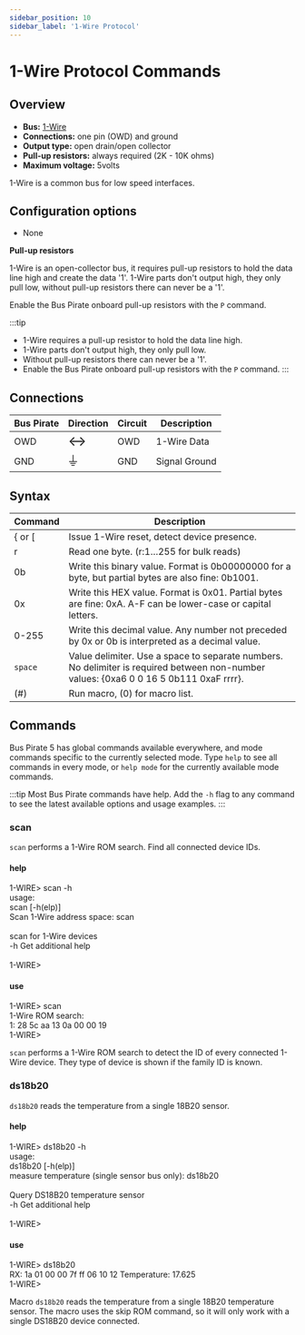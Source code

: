 ```yaml
---
sidebar_position: 10
sidebar_label: '1-Wire Protocol'
---
```


# 1-Wire Protocol Commands

## Overview

-   **Bus:** [1-Wire](https://en.wikipedia.org/wiki/1-Wire)
-   **Connections:** one pin (OWD) and ground
-   **Output type:** open drain/open collector
-   **Pull-up resistors:** always required (2K - 10K ohms)
-   **Maximum voltage:** 5volts

1-Wire is a common bus for low speed interfaces.

## Configuration options

- None

**Pull-up resistors**

1-Wire is an open-collector bus, it requires pull-up resistors to hold the
data line high and create the data '1'. 1-Wire parts don't
output high, they only pull low, without pull-up resistors there can
never be a '1'. 

Enable the Bus Pirate onboard pull-up resistors with the ```P``` command.

:::tip
- 1-Wire requires a pull-up resistor to hold the data line high.
- 1-Wire parts don't output high, they only pull low.
- Without pull-up resistors there can never be a '1'. 
- Enable the Bus Pirate onboard pull-up resistors with the ```P``` command.
:::

## Connections

| Bus Pirate | Direction                     | Circuit | Description   |
|------------|--------------------------|---------|---------------|
| OWD       | <font size="+2">↔</font> | OWD     | 1-Wire Data   |
| GND        | <font size="+2">⏚</font> | GND     | Signal Ground |

## Syntax

|Command|Description|
|-------|-----------|
| \{ or [ | Issue 1-Wire reset, detect device presence. |
| r       | Read one byte. (r:1…255 for bulk reads)|
| 0b      | Write this binary value. Format is 0b00000000 for a byte, but partial bytes are also fine: 0b1001.|
| 0x      | Write this HEX value. Format is 0x01. Partial bytes are fine: 0xA. A-F can be lower-case or capital letters. |
| 0-255   | Write this decimal value. Any number not preceded by 0x or 0b is interpreted as a decimal value. |
| ```space```| Value delimiter. Use a space to separate numbers. No delimiter is required between non-number values: \{0xa6 0 0 16 5 0b111 0xaF rrrr}. |
| \(#\)   | Run macro, (0) for macro list. |


## Commands

Bus Pirate 5 has global commands available everywhere, and mode commands specific to the currently selected mode. Type ```help``` to see all commands in every mode, or ```help mode``` for the currently available mode commands.

:::tip
Most Bus Pirate commands have help. Add the ```-h``` flag to any command to see the latest available options and usage examples. 
:::

### scan

```scan``` performs a 1-Wire ROM search. Find all connected device IDs.

#### help

<BrowserWindow>
<span className="bp-prompt">1-WIRE></span> scan -h<br/>
usage:<br/>
<span className="bp-info">scan	[-h(elp)]</span><br/>
<span className="bp-info">Scan 1-Wire address space: scan</span><br/>
<br/>
<span className="bp-info">scan for 1-Wire devices</span><br/>
<span className="bp-prompt">-h</span>	<span className="bp-info">Get additional help</span><br/>
<br/>
<span className="bp-prompt">1-WIRE></span> <br/>
</BrowserWindow>

#### use
<BrowserWindow>
<span className="bp-prompt">1-WIRE></span> scan
<span className="bp-info"><br/>
1-Wire ROM search:<br/>
1: 28 5c aa 13 0a 00 00 19
</span><br/>
<span className="bp-prompt">1-WIRE></span><br/>
</BrowserWindow>

```scan``` performs a 1-Wire ROM search to detect the ID of every connected 1-Wire device. They type of device is shown if the family ID is known.

### ds18b20    

```ds18b20``` reads the temperature from a single 18B20 sensor.

#### help

<BrowserWindow>
<span className="bp-prompt">1-WIRE></span> ds18b20 -h<br/>
usage:<br/>
<span className="bp-info">ds18b20	[-h(elp)]</span><br/>
<span className="bp-info">measure temperature (single sensor bus only): ds18b20</span><br/>
<br/>
<span className="bp-info">Query DS18B20 temperature sensor</span><br/>
<span className="bp-prompt">-h</span>	<span className="bp-info">Get additional help</span><br/>
<br/>
<span className="bp-prompt">1-WIRE></span> <br/>
</BrowserWindow>

#### use

<BrowserWindow>
<span className="bp-prompt">1-WIRE></span> ds18b20
<span className="bp-info"><br/>
RX: 1a 01 00 00 7f ff 06 10 12
Temperature: 17.625
</span><br/>
<span className="bp-prompt">1-WIRE></span><br/>
</BrowserWindow>

Macro ```ds18b20``` reads the temperature from a single 18B20 temperature sensor. The macro uses the skip ROM command, so it will only work with a single DS18B20 device connected.
